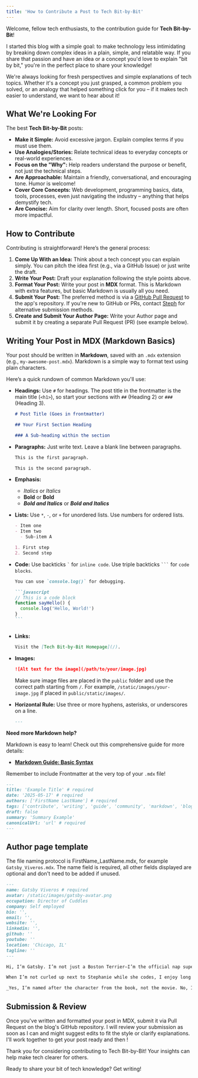 ```yaml
---
title: 'How to Contribute a Post to Tech Bit-by-Bit'
---
```


Welcome, fellow tech enthusiasts, to the contribution guide for **Tech Bit-by-Bit**!

I started this blog with a simple goal: to make technology less intimidating by breaking down complex ideas in a plain, simple, and relatable way. If you share that passion and have an idea or a concept you'd love to explain "bit by bit," you're in the perfect place to share your knowledge!

We're always looking for fresh perspectives and simple explanations of tech topics. Whether it's a concept you just grasped, a common problem you solved, or an analogy that helped something click for you – if it makes tech easier to understand, we want to hear about it!

## What We're Looking For

The best **Tech Bit-by-Bit** posts:

- **Make it Simple:** Avoid excessive jargon. Explain complex terms if you must use them.
- **Use Analogies/Stories:** Relate technical ideas to everyday concepts or real-world experiences.
- **Focus on the "Why":** Help readers understand the purpose or benefit, not just the technical steps.
- **Are Approachable:** Maintain a friendly, conversational, and encouraging tone. Humor is welcome!
- **Cover Core Concepts:** Web development, programming basics, data, tools, processes, even just navigating the industry – anything that helps demystify tech.
- **Are Concise:** Aim for clarity over length. Short, focused posts are often more impactful.

## How to Contribute

Contributing is straightforward! Here’s the general process:

1.  **Come Up With an Idea:** Think about a tech concept you can explain simply. You can pitch the idea first (e.g., via a GitHub Issue) or just write the draft.
2.  **Write Your Post:** Draft your explanation following the style points above.
3.  **Format Your Post:** Write your post in **MDX** format. This is Markdown with extra features, but basic Markdown is usually all you need.
4.  **Submit Your Post:** The preferred method is via a [GitHub Pull Request](https://github.com/MidKnight92/techBitbyBit/pulls) to the app's repository. If you're new to GitHub or PRs, contact [Steph](mailto:techbitbybitmedia@gmail.com) for alternative submission methods.
5.  **Create and Submit Your Author Page:** Write your Author page and submit it by creating a separate Pull Request (PR) (see example below).

## Writing Your Post in MDX (Markdown Basics)

Your post should be written in **Markdown**, saved with an `.mdx` extension (e.g., `my-awesome-post.mdx`). Markdown is a simple way to format text using plain characters.

Here’s a quick rundown of common Markdown you'll use:

- **Headings:** Use `#` for headings. The post title in the frontmatter is the main title (`<h1>`), so start your sections with `##` (Heading 2) or `###` (Heading 3).

  ```markdown
  # Post Title (Goes in frontmatter)

  ## Your First Section Heading

  ### A Sub-heading within the section
  ```

- **Paragraphs:** Just write text. Leave a blank line between paragraphs.

  ```markdown
  This is the first paragraph.

  This is the second paragraph.
  ```

- **Emphasis:**
  - _Italics_ or _Italics_
  - **Bold** or **Bold**
  - **_Bold and Italics_** or **_Bold and Italics_**
- **Lists:** Use `*`, `-`, or `+` for unordered lists. Use numbers for ordered lists.

  ```markdown
  - Item one
  - Item two
    - Sub-item A

  1. First step
  2. Second step
  ```

- **Code:** Use backticks `` ` `` for `inline code`. Use triple backticks ` ``` ` for `code blocks`.

  ````markdown
  You can use `console.log()` for debugging.

  ```javascript
  // This is a code block
  function sayHello() {
    console.log('Hello, World!')
  }
  ```
  ````

  ```

  ```

- **Links:**
  ```markdown
  Visit the [Tech Bit-by-Bit Homepage](/).
  ```
- **Images:**

  ```markdown
  ![Alt text for the image](/path/to/your/image.jpg)
  ```

  Make sure image files are placed in the `public` folder and use the correct path starting from `/`. For example, `/static/images/your-image.jpg` if placed in `public/static/images/`.

- **Horizontal Rule:** Use three or more hyphens, asterisks, or underscores on a line.
  ```markdown
  ---
  ```

**Need more Markdown help?**

Markdown is easy to learn! Check out this comprehensive guide for more details:

- [**Markdown Guide: Basic Syntax**](https://www.markdownguide.org/basic-syntax/)

Remember to include Frontmatter at the very top of your `.mdx` file!

```markdown
---
title: 'Example Title' # required
date: '2025-05-17' # required
authors: ['FirstName LastName'] # required
tags: ['contribute', 'writing', 'guide', 'community', 'markdown', 'blogging']
draft: false
summary: 'Summary Example'
canonicalUrl: 'url' # required
---
```

## Author page template

The file naming protocol is FirstName_LastName.mdx, for example `Gatsby_Viveros.mdx`. The name field is required, all other fields displayed are optional and don't need to be added if unused.

```markdown
---
name: Gatsby Viveros # required
avatar: /static/images/gatsby-avatar.png
occupation: Director of Cuddles
company: Self employed
bio: '',
email: '',
website: '',
linkedin: '',
github: ''
youtube: ''
location: 'Chicago, IL'
tagline: ''
---

Hi, I’m Gatsby. I’m not just a Boston Terrier—I’m the official nap supervisor, emotional support expert, influencer, and head of snack security at _Tech Bit by Bit_.

When I’m not curled up next to Stephanie while she codes, I enjoy long walks, treats, traveling, and chilling by the lake.

_Yes, I’m named after the character from the book, not the movie. No, I don’t know how to code. Yet._
```

## Submission & Review

Once you've written and formatted your post in MDX, submit it via Pull Request on the blog's GitHub repository. I will review your submission as soon as I can and might suggest edits to fit the style or clarify explanations. I'll work together to get your post ready and then !

Thank you for considering contributing to Tech Bit-by-Bit! Your insights can help make tech clearer for others.

Ready to share your bit of tech knowledge? Get writing!
